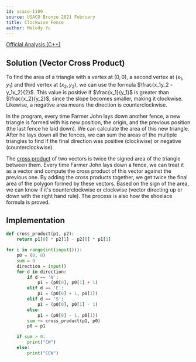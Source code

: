 ```yaml
---
id: usaco-1109
source: USACO Bronze 2021 February
title: Clockwise Fence
author: Melody Yu
---
```


[Official Analysis (C++)](http://usaco.org/current/data/sol_prob3_bronze_feb21.html)

## Solution (Vector Cross Product)

To find the area of a triangle with a vertex at $(0, 0)$, a second vertex at $(x_1, y_1)$ and third vertex at $(x_2, y_2)$, we can use the formula $\frac{x_1y_2 - y_1x_2}{2}$. This value is positive if $\frac{x_1}{y_1}$ is greater than $\frac{x_2}{y_2}$, since the slope becomes smaller, making it clockwise. Likewise, a negative area means the direction is counterclockwise.

In the program, every time Farmer John lays down another fence, a new triangle is formed with his new position, the origin, and the previous position (the last fence he laid down). We can calculate the area of this new triangle. After he lays down all the fences, we can sum the areas of the multiple triangles to find if the final direction was positive (clockwise) or negative (counterclockwise).

The [cross product](https://en.wikipedia.org/wiki/Cross_product) of two vectors is twice the signed area of the triangle between them. Every time Farmer John lays down a fence, we can treat it as a vector and compute the cross product of this vector against the previous one. By adding the cross products together, we get twice the final area of the polygon formed by these vectors. Based on the sign of the area, we can know if it's counterclockwise or clockwise (vector directing up or down with the right hand rule). The process is also how the shoelace formula is proved.


<LanguageSection>
<PySection>

## Implementation

```python
def cross_product(p1, p2):
	return p1[0] * p2[1] - p2[0] * p1[1]

for i in range(int(input())):
	p0 = (0, 0)
	sum = 0
	direction = input()
	for d in direction:
		if d == 'N':
			p1 = (p0[0], p0[1] + 1)
		elif d == 'E':
			p1 = (p0[0] + 1, p0[1])
		elif d == 'S':
			p1 = (p0[0], p0[1] - 1)
		else:
			p1 = (p0[0] - 1, p0[1])
		sum += cross_product(p1, p0)
		p0 = p1

	if sum > 0:
		print("CW")
	else:
		print("CCW")
```

</PySection>
</LanguageSection>
